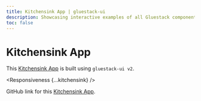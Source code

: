 ```yaml
---
title: Kitchensink App | gluestack-ui
description: Showcasing interactive examples of all Gluestack components for web and native platforms.
toc: false
---
```



<Meta title="with-nativewind/Apps/Kitchensink App" />

# Kitchensink App

This [Kitchensink App](https://kitchen-sink-v2.gluestack.io/) is built using `gluestack-ui v2`.

<Responsiveness {...kitchensink} />

GitHub link for this [Kitchensink App](https://github.com/gluestack/kitchen-sink-gluestack-ui-v2).
